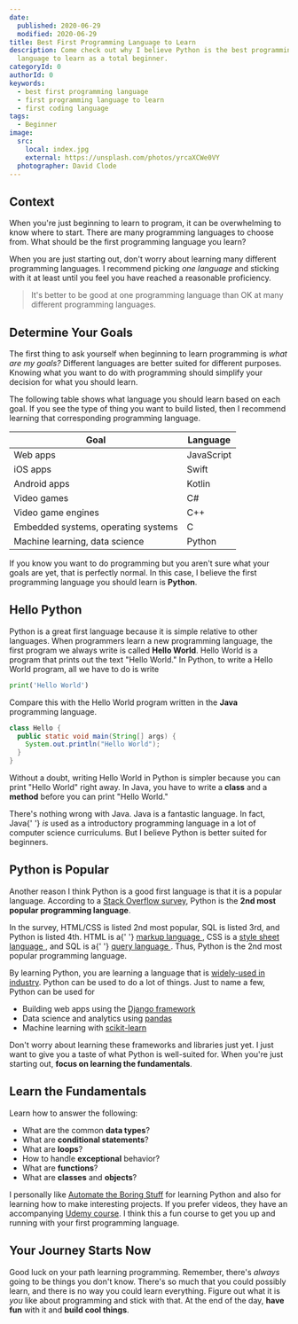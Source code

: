```yaml
---
date:
  published: 2020-06-29
  modified: 2020-06-29
title: Best First Programming Language to Learn
description: Come check out why I believe Python is the best programming
  language to learn as a total beginner.
categoryId: 0
authorId: 0
keywords:
  - best first programming language
  - first programming language to learn
  - first coding language
tags:
  - Beginner
image:
  src:
    local: index.jpg
    external: https://unsplash.com/photos/yrcaXCWe0VY
  photographer: David Clode
---
```


## Context

When you're just beginning to learn to program, it can be overwhelming to know
where to start. There are many programming languages to choose from. What should
be the first programming language you learn?

When you are just starting out, don't worry about learning many different
programming languages. I recommend picking _one language_ and sticking with it
at least until you feel you have reached a reasonable proficiency.

> It's better to be good at one programming language than OK at many different
> programming languages.

## Determine Your Goals

The first thing to ask yourself when beginning to learn programming is _what are
my goals?_ Different languages are better suited for different purposes. Knowing
what you want to do with programming should simplify your decision for what you
should learn.

The following table shows what language you should learn based on each goal. If
you see the type of thing you want to build listed, then I recommend learning
that corresponding programming language.

| Goal                                | Language   |
| ----------------------------------- | ---------- |
| Web apps                            | JavaScript |
| iOS apps                            | Swift      |
| Android apps                        | Kotlin     |
| Video games                         | C#         |
| Video game engines                  | C++        |
| Embedded systems, operating systems | C          |
| Machine learning, data science      | Python     |

If you know you want to do programming but you aren't sure what your goals are
yet, that is perfectly normal. In this case, I believe the first programming
language you should learn is **Python**.

## Hello Python

Python is a great first language because it is simple relative to other
languages. When programmers learn a new programming language, the first program
we always write is called **Hello World**. Hello World is a program that prints
out the text "Hello World." In Python, to write a Hello World program, all we
have to do is write

```python
print('Hello World')
```

Compare this with the Hello World program written in the **Java** programming
language.

```java
class Hello {
  public static void main(String[] args) {
    System.out.println("Hello World");
  }
}
```

Without a doubt, writing Hello World in Python is simpler because you can print
"Hello World" right away. In Java, you have to write a **class** and a
**method** before you can print "Hello World."

<aside>
  <p>
    There's nothing wrong with Java. Java is a fantastic language. In fact, Java{' '}
    <em>is</em> used as a introductory programming language in a lot of computer
    science curriculums. But I believe Python is better suited for beginners.
  </p>
</aside>

## Python is Popular

Another reason I think Python is a good first language is that it is a popular
language. According to a
[Stack Overflow survey](https://insights.stackoverflow.com/survey/2020#most-popular-technologies),
Python is the **2nd most popular programming language**.

<aside>
  <p>
    In the survey, HTML/CSS is listed 2nd most popular, SQL is listed 3rd, and
    Python is listed 4th. HTML is a{' '}
    <a
      href="https://en.wikipedia.org/wiki/Markup_language"
      target="_blank"
      rel="noopener noreferrer"
    >
      markup language
    </a>
    , CSS is a <a
      href="https://en.wikipedia.org/wiki/Style_sheet_language"
      target="_blank"
      rel="noopener noreferrer"
    >
      style sheet language
    </a>, and SQL is a{' '}
    <a
      href="https://en.wikipedia.org/wiki/Query_language"
      target="_blank"
      rel="noopener noreferrer"
    >
      query language
    </a>
    . Thus, Python is the 2nd most popular programming language.
  </p>
</aside>

By learning Python, you are learning a language that is
[widely-used in industry](https://stackshare.io/python). Python can be used to
do a lot of things. Just to name a few, Python can be used for

- Building web apps using the [Django framework](https://www.djangoproject.com/)
- Data science and analytics using [pandas](https://pandas.pydata.org/)
- Machine learning with [scikit-learn](https://scikit-learn.org/stable/)

Don't worry about learning these frameworks and libraries just yet. I just want
to give you a taste of what Python is well-suited for. When you're just starting
out, **focus on learning the fundamentals**.

## Learn the Fundamentals

Learn how to answer the following:

- What are the common **data types**?
- What are **conditional statements**?
- What are **loops**?
- How to handle **exceptional** behavior?
- What are **functions**?
- What are **classes** and **objects**?

I personally like
[Automate the Boring Stuff](https://automatetheboringstuff.com/) for learning
Python and also for learning how to make interesting projects. If you prefer
videos, they have an accompanying
[Udemy course](https://www.udemy.com/course/automate/?couponCode=JUL2020FREE). I
think this a fun course to get you up and running with your first programming
language.

## Your Journey Starts Now

Good luck on your path learning programming. Remember, there's _always_ going to
be things you don't know. There's so much that you could possibly learn, and
there is no way you could learn everything. Figure out what it is _you_ like
about programming and stick with that. At the end of the day, **have fun** with
it and **build cool things**.
